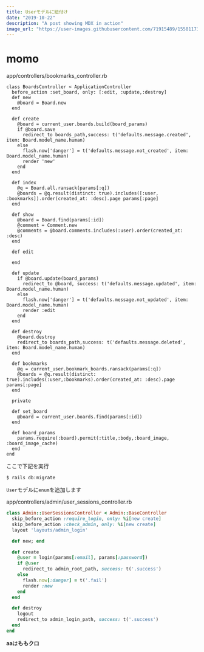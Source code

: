 ```yaml
---
title: Userモデルに紐付け
date: "2019-10-22"
description: "A post showing MDX in action"
image_url: "https://user-images.githubusercontent.com/71915489/155811739-35496209-b8fe-495d-baec-a080774319b8.jpeg"
---
```


# momo

<div class="gatsby-code-title">
  <span>app/controllers/bookmarks_controller.rb</span>
</div>

```ruby{numberLines:true}
class BoardsController < ApplicationController
  before_action :set_board, only: [:edit, :update,:destroy]
  def new
    @board = Board.new
  end

  def create
    @board = current_user.boards.build(board_params)
    if @board.save
      redirect_to boards_path,success: t('defaults.message.created', item: Board.model_name.human)
    else
      flash.now['danger'] = t('defaults.message.not_created', item: Board.model_name.human)
      render 'new'
    end
  end

  def index
    @q = Board.all.ransack(params[:q])
    @boards = @q.result(distinct: true).includes([:user, :bookmarks]).order(created_at: :desc).page params[:page]
  end

  def show
    @board = Board.find(params[:id])
    @comment = Comment.new
    @comments = @board.comments.includes(:user).order(created_at: :desc)
  end

  def edit

  end

  def update
    if @board.update(board_params)
      redirect_to @board, success: t('defaults.message.updated', item: Board.model_name.human)
    else
      flash.now['danger'] = t('defaults.message.not_updated', item: Board.model_name.human)
      render :edit
    end
  end

  def destroy
    @board.destroy
    redirect_to boards_path,success: t('defaults.message.deleted', item: Board.model_name.human)
  end

  def bookmarks
    @q = current_user.bookmark_boards.ransack(params[:q])
    @boards = @q.result(distinct: true).includes(:user,:bookmarks).order(created_at: :desc).page params[:page]
  end

  private

  def set_board
    @board = current_user.boards.find(params[:id])
  end

  def board_params
    params.require(:board).permit(:title,:body,:board_image, :board_image_cache)
  end
end
```

ここで下記を実行

```
$ rails db:migrate
```

`User`モデルに`enum`を追加します

<div class="gatsby-code-title">
  <span>app/controllers/admin/user_sessions_controller.rb</span>
</div>

```ruby
class Admin::UserSessionsController < Admin::BaseController
  skip_before_action :require_login, only: %i[new create]
  skip_before_action :check_admin, only: %i[new create]
  layout 'layouts/admin_login'

  def new; end

  def create
    @user = login(params[:email], params[:password])
    if @user
      redirect_to admin_root_path, success: t('.success')
    else
      flash.now[:danger] = t('.fail')
      render :new
    end
  end

  def destroy
    logout
    redirect_to admin_login_path, success: t('.success')
  end
end
```

**aa**は**ももクロ**
